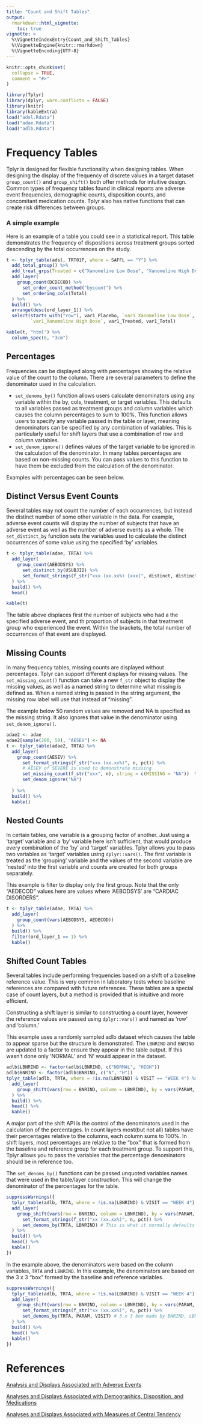 ```yaml
---
title: "Count and Shift Tables"
output:
  rmarkdown::html_vignette:
    toc: true
vignette: >
  %\VignetteIndexEntry{Count_and_Shift_Tables}
  %\VignetteEngine{knitr::rmarkdown}
  %\VignetteEncoding{UTF-8}
---
```


```r
knitr::opts_chunk$set(
  collapse = TRUE,
  comment = "#>"
)
```

```r
library(Tplyr)
library(dplyr, warn.conflicts = FALSE)
library(knitr)
library(kableExtra)
load("adsl.Rdata")
load("adae.Rdata")
load("adlb.Rdata")
```

# Frequency Tables

Tplyr is designed for flexible functionality when designing tables. When designing the display of the frequency of discrete values in a target dataset `group_count()` and `group_shift()` both offer methods for intuitive design. Common types of frequency tables found in clinical reports are adverse event frequencies, demographic counts, disposition counts, and concomitant medication counts. Tplyr also has native functions that can create risk differences between groups.

### A simple example

Here is an example of a table you could see in a statistical report. This table demonstrates the frequency of dispositions across treatment groups sorted descending by the total occurrences on the study.

```r
t <- tplyr_table(adsl, TRT01P, where = SAFFL == "Y") %>%
  add_total_group() %>%
  add_treat_grps(Treated = c("Xanomeline Low Dose", "Xanomeline High Dose")) %>%
  add_layer(
    group_count(DCDECOD) %>%
      set_order_count_method("bycount") %>%
      set_ordering_cols(Total)
  ) %>%
  build() %>%
  arrange(desc(ord_layer_1)) %>%
  select(starts_with("row"), var1_Placebo, `var1_Xanomeline Low Dose`,
         `var1_Xanomeline High Dose`, var1_Treated, var1_Total)

kable(t, "html") %>%
  column_spec(6, "3cm")
```

## Percentages
Frequencies can be displayed along with percentages showing the relative value of the count to the column. There are several parameters to define the denominator used in the calculation.

  * `set_denoms_by()` function allows users calculate denominators using any variable within the by, cols, treatment, or target variables.  This defaults to all variables passed as treatment groups and column variables which causes the column percentages to sum to 100%. This function allows users to specify any variable passed in the table or layer, meaning denominators can be specified by any combination of variables. This is particularly useful for shift layers that use a combination of row and column variables.
  * `set_denom_ignore()` defines values of the target variable to be ignored in the calculation of the denominator. In many tables percentages are based on non-missing counts. You can pass values to this function to have them be excluded from the calculation of the denominator.
  
Examples with percentages can be seen below.

## Distinct Versus Event Counts

Several tables may not count the number of each occurrences, but instead the distinct number of some other variable in the data. For example, adverse event counts will display the number of subjects that have an adverse event as well as the number of adverse events as a whole. The `set_distinct_by` function sets the variables used to calculate the distinct occurrences of some value using the specified 'by' variables.

```r
t <- tplyr_table(adae, TRTA) %>%
  add_layer(
    group_count(AEBODSYS) %>%
      set_distinct_by(USUBJID) %>%
      set_format_strings(f_str("xxx (xx.xx%) [xxx]", distinct, distinct_pct, n))
  ) %>%
  build() %>%
  head()

kable(t)
```

The table above displaces first the number of subjects who had a the specified adverse event, and th proportion of subjects in that treatment group who experienced the event. Within the brackets, the total number of occurrences of that event are displayed.

## Missing Counts

In many frequency tables, missing counts are displayed without percentages. Tplyr can support different displays for missing values. The `set_missing_count()` function can take a new `f_str` object to display the missing values, as well as a named string to determine what missing is defined as. When a named string is passed in the string argument, the missing row label will use that instead of "missing".

The example below 50 random values are removed and NA is specified as the missing string. It also ignores that value in the denominator using `set_denom_ignore()`.

```r
adae2 <- adae
adae2[sample(200, 50), "AESEV"] <- NA
t <- tplyr_table(adae2, TRTA) %>%
  add_layer(
    group_count(AESEV) %>%
      set_format_strings(f_str("xxx (xx.xx%)", n, pct)) %>%
      # AESEV of SEVERE is used to demonstrate missing
      set_missing_count(f_str("xxx", n), string = c(MISSING = "NA"))  %>%
      set_denom_ignore("NA")
    
  ) %>%
  build() %>%
  kable()

```

## Nested Counts

In certain tables, one variable is a grouping factor of another. Just using a 'target' variable and a 'by' variable here isn't sufficient, that would produce every combination of the 'by' and 'target' variables. Tplyr allows you to pass two variables as 'target' variables using `dplyr::vars()`. The first variable is treated as the 'grouping' variable and the values of the second variable are 'nested' into the first variable and counts are created for both groups separately. 

This example is filter to display only the first group. Note that the only "AEDECOD" values here are values where 'AEBODSYS' are "CARDIAC DISORDERS".

```r
t <- tplyr_table(adae, TRTA) %>%
  add_layer(
    group_count(vars(AEBODSYS, AEDECOD))
  ) %>%
  build() %>%
  filter(ord_layer_1 == 1) %>%
  kable()
```

## Shifted Count Tables

Several tables include performing frequencies based on a shift of a baseline reference value. This is very common in laboratory tests where baseline references are compared with future references. These tables are a special case of count layers, but a method is provided that is intuitive and more efficient.

Constructing a shift layer is similar to constructing a count layer, however the reference values are passed using `dplyr::vars()` and named as 'row' and 'column.'

This example uses a randomly sampled adlb dataset which causes the table to appear sparse but the structure is demonstrated. The `LBNRIND` and `BNRIND` are updated to a factor to ensure they appear in the table output. If this wasn't done only 'NORMAL' and 'N' would appear in the dataset.
```r
adlb$LBNRIND <- factor(adlb$LBNRIND, c("NORMAL", "HIGH"))
adlb$BNRIND <- factor(adlb$BNRIND, c("N", "H"))
tplyr_table(adlb, TRTA, where = !is.na(LBNRIND) & VISIT == "WEEK 4") %>%
  add_layer(
    group_shift(vars(row = BNRIND, column = LBNRIND), by = vars(PARAM, VISIT))
  ) %>%
  build() %>%
  head() %>%
  kable()
```

A major part of the shift API is the control of the denominators used in the calculation of the percentages. In count layers most(but not all) tables have their percentages relative to the columns, each column sums to 100%. In shift layers, most percentages are relative to the "box" that is formed from the baseline and reference group for each treatment group. To support this, Tplyr allows you to pass the variables that the percentage denominators should be in reference too.

The `set_denoms_by()` functions can be passed unquoted variables names that were used in the table/layer construction. This will change the denominator of the percentages for the table.

```r
suppressWarnings({
  tplyr_table(adlb, TRTA, where = !is.na(LBNRIND) & VISIT == "WEEK 4") %>%
  add_layer(
    group_shift(vars(row = BNRIND, column = LBNRIND), by = vars(PARAM, VISIT)) %>%
      set_format_strings(f_str("xx (xx.xx%)", n, pct)) %>%
      set_denoms_by(TRTA, LBNRIND) # This is what it normally defaults to
  ) %>%
  build() %>%
  head() %>%
  kable()
})
```

In the example above, the denominators were based on the column variables, `TRTA` and `LBNRIND`. In this example, the denominators are based on the 3 x 3 "box" formed by the baseline and reference variables.

```r
suppressWarnings({
  tplyr_table(adlb, TRTA, where = !is.na(LBNRIND) & VISIT == "WEEK 4") %>%
  add_layer(
    group_shift(vars(row = BNRIND, column = LBNRIND), by = vars(PARAM, VISIT)) %>%
      set_format_strings(f_str("xx (xx.xx%)", n, pct)) %>%
      set_denoms_by(TRTA, PARAM, VISIT) # 3 x 3 box made by BNRIND, LBNRIND
  ) %>%
  build() %>%
  head() %>%
  kable()
})
```

# References
[Analysis and Displays Associated with Adverse Events](http://www.phusewiki.org/wiki/images/b/bf/Cs-whitepaper-adverseevents-v10-4442.pdf)

[Analyses and Displays Associated with Demographics, Disposition, and Medications](https://www.phuse.eu/documents//working-groups/deliverables/analyses-displays-associated-with-demographics-disposition-medications-in-phase-2-4-clinical-trials-version-20-02-mar-18-11808.pdf)

[Analyses and Displays Associated with Measures of Central Tendency](http://www.phusewiki.org/wiki/images/4/48/CSS_WhitePaper_CentralTendency_v1.0.pdf)
